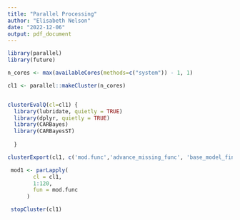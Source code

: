 ```yaml
---
title: "Parallel Processing"
author: "Elisabeth Nelson"
date: "2022-12-06"
output: pdf_document
---
```

```r

library(parallel) 
library(future)

n_cores <- max(availableCores(methods=c("system")) - 1, 1)

cl1 <- parallel::makeCluster(n_cores)


clusterEvalQ(cl=cl1) {
  library(lubridate, quietly = TRUE)
  library(dplyr, quietly = TRUE)
  library(CARBayes)
  library(CARBayesST)
 
  }

clusterExport(cl1, c('mod.func','advance_missing_func', 'base_model_final'), environment())

 mod1 <- parLapply(
        cl = cl1,
        1:120,
        fun = mod.func
      )

 stopCluster(cl1)


```